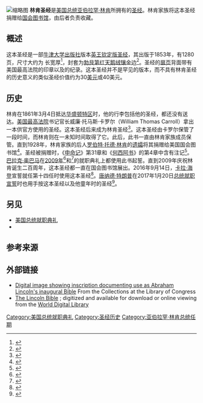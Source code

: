 [[File:Lincoln_inaugural_bible.jpg|缩略图]]
'''林肯圣经'''是[[美国总统|美国总统]][[亚伯拉罕·林肯|亚伯拉罕·林肯]]所拥有的[[圣经|圣经]]。林肯家族将这本圣经捐赠给[[国会图书馆_(美国)|国会图书馆]]，由后者负责收藏。

== 概述 ==
这本圣经是一部[[牛津大學出版社|牛津大学出版社]]版本[[钦定版圣经|英王钦定版圣经]]，其出版于1853年，有1280页，尺寸大约为{{Convert|6|in}} 长{{Convert|4|in}}宽{{Convert|1.75|in}}厚<ref name="ET">{{cite web|url=http://economictimes.indiatimes.com/ET_Cetera/Obama_first_Prez_to_use_Lincolns_Bible/articleshow/4008813.cms|title=Obama first president to use Lincoln's Bible|date=2009-01-20|publisher=The Economic Times|accessdate=2017-02-01|archive-date=2020-12-04|archive-url=https://web.archive.org/web/20201204190903/https://economictimes.indiatimes.com/ET_Cetera/Obama_first_Prez_to_use_Lincolns_Bible/articleshow/4008813.cms|dead-url=no}}</ref>，封套为[[勃艮第酒紅|勃艮第红]][[天鹅绒|天鹅绒]][[贴金|镶金]]边<ref name="LoC">{{cite web|url=http://www.loc.gov/today/pr/2008/08-236.html|title=President-Elect Obama To Take Oath of Office on Lincoln-Inaugural Bible from Library of Congress|date=2008-12-23|publisher=[[Library_of_Congress|Library of Congress]]|accessdate=2017-02-01|archive-date=2012-07-29|archive-url=https://www.webcitation.org/69VeYFB6O?url=http://www.loc.gov/today/pr/2008/08-236.html|dead-url=no}}</ref>。圣经的[[扉页|扉页]]背面带有美国最高法院的印章以及{{le|林肯第一次總統就職典禮|First inauguration of Abraham Lincoln|1861年就职典礼}}的纪录。这本圣经并不是罕见的版本，而不具有林肯圣经的历史意义的类似圣经价值约为30[[美元|美元]]或40美元。

== 历史 ==
林肯在1861年3月4日抵达[[华盛顿特区|华盛顿特区]]时，他的行李包括他的圣经，都还没有送达。[[美国最高法院|美国最高法院]]书记官长威廉·托马斯·卡罗尔（William Thomas Carroll）拿出一本供官方使用的圣经。这本圣经后来成为林肯圣经<ref>{{Cite web|url=http://www.cbsnews.com/2100-18563_162-4736457.html|title=The Real Story Of The Lincoln Bible|accessdate=2012-08-13|publisher=CBS News|archive-date=2012-04-23|archive-url=https://web.archive.org/web/20120423231641/http://www.cbsnews.com/2100-18563_162-4736457.html|dead-url=no}}</ref>。这本圣经由卡罗尔保管了一段时间，而林肯则在一未知时间取得了它。此后，此书一直由林肯家族成员保管。直到1928年，林肯家族的后人[[罗伯特·托德·林肯|罗伯特·托德·林肯]]的[[遗孀|遗孀]]{{le|玛丽·哈兰·林肯|Mary Harlan Lincoln|玛丽·尤尼斯·哈伦}}将其捐赠给美国国会图书馆<ref name="usnews">{{Cite web|url=http://www.usnews.com/news/blogs/god-and-country/2008/12/23/the-story-behind-the-lincoln-bible-at-obamas-inauguration|title=The Story Behind the Lincoln Bible at Obama's Inauguration - God & Country|accessdate=2012-08-13|date=2008-12-23|publisher=usnews.com|archive-date=2020-02-05|archive-url=https://web.archive.org/web/20200205161621/https://www.usnews.com/news/blogs/god-and-country/2008/12/23/the-story-behind-the-lincoln-bible-at-obamas-inauguration|dead-url=no}}</ref>。圣经被捐赠时，《[[申命记|申命记]]》第31章和《[[何西阿书|何西阿书]]》的第4章中含有注记<ref>{{Cite news|url=https://news.google.com/newspapers?id=1XVFAAAAIBAJ&sjid=obwMAAAAIBAJ&pg=958,4959444&dq=lincoln-bible&hl=en|title=Lincoln's Bible Pages Marked: Was it Chance That Left Two Ribbon Markers At Passages? Verses Seen as Appropriate: Bring to Mind Dark Days That Lincoln Passed Through After Taking Office|date=1928-12-02|newspaper=The Telegraph-Herald|accessdate=2013-08-09|deadurl=no|agency=[[Associated_Press|Associated Press]]|page=12|archive-date=2015-12-23|archive-url=https://web.archive.org/web/20151223193604/https://news.google.com/newspapers?id=1XVFAAAAIBAJ&sjid=obwMAAAAIBAJ&pg=958,4959444&dq=lincoln-bible&hl=en}}</ref>。[[巴拉克·奥巴马|巴拉克·奥巴马]]在[[2009年美國總統就職典禮|2009年]]<ref name="MSNBC">{{Cite news|url=http://www.msnbc.msn.com/id/28366102/|title=Obama chooses Lincoln's Bible for inauguration|date=2008-12-23|accessdate=2013-08-09|deadurl=no|archive-date=2012-07-29|archive-url=https://www.webcitation.org/69VeXTJrM?url=http://www.msnbc.msn.com/id/28366102/}}</ref>和{{le|2013年美國總統就職典禮|Second inauguration of Barack Obama|2013年}}<ref>{{Cite web|url=http://www.pjstar.com/news/x127109197/Lincoln-Bible-heightens-symbolism|title=Lincoln Bible heightens symbolism - Peoria, IL|accessdate=2012-08-13|last=Ori|first=Ryan|publisher=pjstar.com|archive-date=2009-03-21|archive-url=https://web.archive.org/web/20090321133446/http://www.pjstar.com/news/x127109197/Lincoln-Bible-heightens-symbolism|dead-url=no}}</ref>的就职典礼上都使用此书起誓。直到2009年庆祝林肯诞生二百周年，这本圣经都一直在国会图书馆展出。2016年9月14日，[[卡拉·海登|卡拉·海登]]宣誓就任第十四任{{le|美國國會圖書館館長|Librarian of Congress|国会图书馆馆长}}时使用这本圣经<ref>{{Cite web|url=https://blogs.loc.gov/loc/2016/09/welcome-carla-hayden/#comment-1586765|title=Welcome Carla Hayden|date=2016-09-15|publisher=Library of Congress|accessdate=2017-02-01|archive-date=2021-03-20|archive-url=https://web.archive.org/web/20210320061605/https://blogs.loc.gov/loc/2016/09/welcome-carla-hayden/#comment-1586765|dead-url=no}}</ref>。[[唐纳德·特朗普|唐纳德·特朗普]]在2017年1月20日[[2017年美國總統就職典禮|总统就职宣誓]]时也用手按这本圣经以及他童年时的圣经<ref>{{Cite news|url=https://www.washingtonpost.com/news/morning-mix/wp/2017/01/18/the-symbolism-of-trumps-two-inaugural-bible-choices-from-lincoln-to-his-mother/|title=The symbolism of Trump’s two inaugural Bible choices, from Lincoln to his mother|last=Mettler|first=Katie|date=2017-01-18|newspaper=[[The_Washington_Post|The Washington Post]]|accessdate=2017-02-01|archive-date=2017-01-21|archive-url=https://web.archive.org/web/20170121003555/https://www.washingtonpost.com/news/morning-mix/wp/2017/01/18/the-symbolism-of-trumps-two-inaugural-bible-choices-from-lincoln-to-his-mother/|dead-url=no}}</ref>。

== 另见 ==
* [[美国总统就职典礼|美国总统就职典礼]]
* {{le|喬治·華盛頓就職聖經|George Washington Inaugural Bible}}

== 参考来源 ==
{{reflist|30em}}

== 外部链接 ==
* [http://www.loc.gov/exhibits/treasures/trt040.html Digital image showing inscription documenting use as Abraham Lincoln's inaugural Bible] {{Wayback|url=http://www.loc.gov/exhibits/treasures/trt040.html |date=20161223180804 }} From the Collections at the Library of Congress
* [http://www.wdl.org/en/item/11358/ The Lincoln Bible] {{Wayback|url=http://www.wdl.org/en/item/11358/ |date=20131017030245 }}; digitized and available for download or online viewing from the [[世界数字图书馆|World Digital Library]]
[[Category:美国总统就职典礼|Category:美国总统就职典礼]]
[[Category:圣经历史|Category:圣经历史]]
[[Category:亚伯拉罕·林肯总统任期|Category:亚伯拉罕·林肯总统任期]]